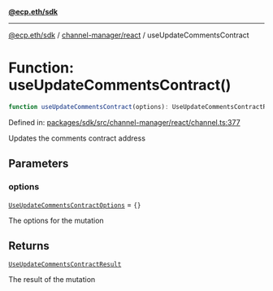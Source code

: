 [**@ecp.eth/sdk**](../../../index.mdx)

***

[@ecp.eth/sdk](/sdk-reference/index.mdx) / [channel-manager/react](/sdk-reference/channel-manager/react/index.mdx) / useUpdateCommentsContract

# Function: useUpdateCommentsContract()

```ts
function useUpdateCommentsContract(options): UseUpdateCommentsContractResult;
```

Defined in: [packages/sdk/src/channel-manager/react/channel.ts:377](https://github.com/ecp-eth/comments-monorepo/blob/main/packages/sdk/src/channel-manager/react/channel.ts#L377)

Updates the comments contract address

## Parameters

### options

[`UseUpdateCommentsContractOptions`](/sdk-reference/channel-manager/react/type-aliases/UseUpdateCommentsContractOptions.mdx) = `{}`

The options for the mutation

## Returns

[`UseUpdateCommentsContractResult`](/sdk-reference/channel-manager/react/type-aliases/UseUpdateCommentsContractResult.mdx)

The result of the mutation
